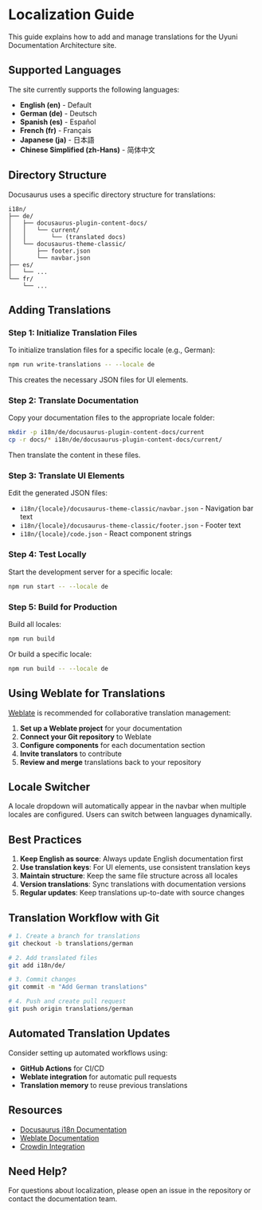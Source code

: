 # Localization Guide

This guide explains how to add and manage translations for the Uyuni Documentation Architecture site.

## Supported Languages

The site currently supports the following languages:

- **English (en)** - Default
- **German (de)** - Deutsch
- **Spanish (es)** - Español
- **French (fr)** - Français
- **Japanese (ja)** - 日本語
- **Chinese Simplified (zh-Hans)** - 简体中文

## Directory Structure

Docusaurus uses a specific directory structure for translations:

```
i18n/
├── de/
│   ├── docusaurus-plugin-content-docs/
│   │   └── current/
│   │       └── (translated docs)
│   └── docusaurus-theme-classic/
│       ├── footer.json
│       └── navbar.json
├── es/
│   └── ...
└── fr/
    └── ...
```

## Adding Translations

### Step 1: Initialize Translation Files

To initialize translation files for a specific locale (e.g., German):

```bash
npm run write-translations -- --locale de
```

This creates the necessary JSON files for UI elements.

### Step 2: Translate Documentation

Copy your documentation files to the appropriate locale folder:

```bash
mkdir -p i18n/de/docusaurus-plugin-content-docs/current
cp -r docs/* i18n/de/docusaurus-plugin-content-docs/current/
```

Then translate the content in these files.

### Step 3: Translate UI Elements

Edit the generated JSON files:

- `i18n/{locale}/docusaurus-theme-classic/navbar.json` - Navigation bar text
- `i18n/{locale}/docusaurus-theme-classic/footer.json` - Footer text
- `i18n/{locale}/code.json` - React component strings

### Step 4: Test Locally

Start the development server for a specific locale:

```bash
npm run start -- --locale de
```

### Step 5: Build for Production

Build all locales:

```bash
npm run build
```

Or build a specific locale:

```bash
npm run build -- --locale de
```

## Using Weblate for Translations

[Weblate](https://weblate.org/) is recommended for collaborative translation management:

1. **Set up a Weblate project** for your documentation
2. **Connect your Git repository** to Weblate
3. **Configure components** for each documentation section
4. **Invite translators** to contribute
5. **Review and merge** translations back to your repository

## Locale Switcher

A locale dropdown will automatically appear in the navbar when multiple locales are configured. Users can switch between languages dynamically.

## Best Practices

1. **Keep English as source**: Always update English documentation first
2. **Use translation keys**: For UI elements, use consistent translation keys
3. **Maintain structure**: Keep the same file structure across all locales
4. **Version translations**: Sync translations with documentation versions
5. **Regular updates**: Keep translations up-to-date with source changes

## Translation Workflow with Git

```bash
# 1. Create a branch for translations
git checkout -b translations/german

# 2. Add translated files
git add i18n/de/

# 3. Commit changes
git commit -m "Add German translations"

# 4. Push and create pull request
git push origin translations/german
```

## Automated Translation Updates

Consider setting up automated workflows using:

- **GitHub Actions** for CI/CD
- **Weblate integration** for automatic pull requests
- **Translation memory** to reuse previous translations

## Resources

- [Docusaurus i18n Documentation](https://docusaurus.io/docs/i18n/introduction)
- [Weblate Documentation](https://docs.weblate.org/)
- [Crowdin Integration](https://docusaurus.io/docs/i18n/crowdin)

## Need Help?

For questions about localization, please open an issue in the repository or contact the documentation team.
